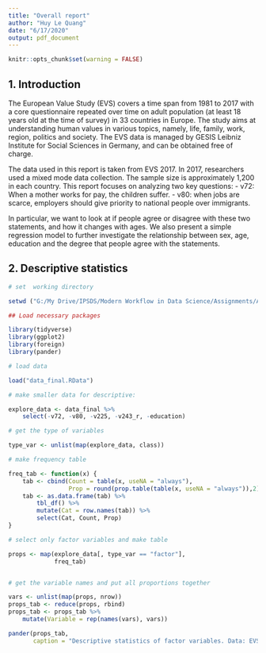 ```yaml
---
title: "Overall report"
author: "Huy Le Quang"
date: "6/17/2020"
output: pdf_document
---
```


```r
knitr::opts_chunk$set(warning = FALSE)
```

## 1. Introduction

The European Value Study (EVS) covers a time span from 1981 to 2017 with a core questionnaire repeated over time on adult population (at least 18 years old at the time of survey) in 33 countries in Europe. The study aims at understanding human values in various topics, namely, life, family, work, region, politics and society. The EVS data is managed by GESIS Leibniz Institute for Social Sciences in Germany, and can be obtained free of charge.

The data used in this report is taken from EVS 2017. In 2017, researchers used a mixed mode data collection. The sample size is approximately 1,200 in each country. This report focuses on analyzing two key questions: 
- v72: When a mother works for pay, the children suffer.
- v80: when jobs are scarce, employers should give priority to national people over immigrants.

In particular, we want to look at if people agree or disagree with these two statements, and how it changes with ages. We also present a simple regression model to further investigate the relationship between sex, age, education and the degree that people agree with the statements. 

## 2. Descriptive statistics

```r

# set  working directory

setwd ("G:/My Drive/IPSDS/Modern Workflow in Data Science/Assignments/Assignment-2/")

## Load necessary packages

library(tidyverse)
library(ggplot2)
library(foreign)
library(pander)

# load data

load("data_final.RData")

# make smaller data for descriptive:

explore_data <- data_final %>% 
    select(-v72, -v80, -v225, -v243_r, -education)

# get the type of variables

type_var <- unlist(map(explore_data, class))

# make frequency table

freq_tab <- function(x) {
    tab <- cbind(Count = table(x, useNA = "always"),
                 Prop = round(prop.table(table(x, useNA = "always")),2))
    tab <- as.data.frame(tab) %>% 
        tbl_df() %>% 
        mutate(Cat = row.names(tab)) %>% 
        select(Cat, Count, Prop)
}

# select only factor variables and make table

props <- map(explore_data[, type_var == "factor"],
             freq_tab)


# get the variable names and put all proportions together

vars <- unlist(map(props, nrow))
props_tab <- reduce(props, rbind)
props_tab <- props_tab %>% 
    mutate(Variable = rep(names(vars), vars))

pander(props_tab, 
       caption = "Descriptive statistics of factor variables. Data: EVS 2017")

```

